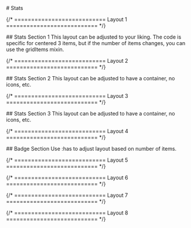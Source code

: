 
<main className="page-main">

<div className="page-title">
# Stats
</div>

{/* =========================== Layout 1 =========================== */}

<div className="intro-wrap">
  ## Stats Section 1
  This layout can be adjusted to your liking. The code is specific for centered 3 items, but if the number of items changes, you can use the gridItems mixin.
</div>

<StatsOne />

{/* =========================== Layout 2 =========================== */}

<div className="intro-wrap custom-html">
  ## Stats Section 2
  This layout can be adjusted to have a container, no icons, etc.
</div>

<StatsTwo />

{/* =========================== Layout 3 =========================== */}

<div className="intro-wrap custom-html">
  ## Stats Section 3
  This layout can be adjusted to have a container, no icons, etc.
</div>

<StatsThree />

{/* =========================== Layout 4 =========================== */}

<div className="intro-wrap custom-html">
  ## Badge Section
  Use :has to adjust layout based on number of items. 
</div>

<StatsFour />

{/* =========================== Layout 5 =========================== */}

{/* =========================== Layout 6 =========================== */}

{/* =========================== Layout 7 =========================== */}

{/* =========================== Layout 8 =========================== */}

</main>
